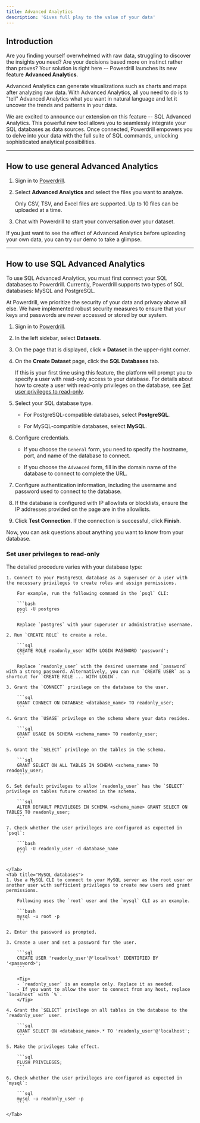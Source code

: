 ```yaml
---
title: Advanced Analytics
description: 'Gives full play to the value of your data'
---
```


## Introduction

Are you finding yourself overwhelmed with raw data, struggling to discover the insights you need? Are your decisions based more on instinct rather than proves? Your solution is right here -- Powerdrill launches its new feature **Advanced Analytics**.

Advanced Analytics can generate visualizations such as charts and maps after analyzing raw data. With Advanced Analytics, all you need to do is to "tell" Advanced Analytics what you want in natural language and let it uncover the trends and patterns in your data.

We are excited to announce our extension on this feature -- SQL Advanced Analytics. This powerful new tool allows you to seamlessly integrate your SQL databases as data sources. Once connected, Powerdrill empowers you to delve into your data with the full suite of SQL commands, unlocking sophisticated analytical possibilities.


---


## How to use general Advanced Analytics


1. Sign in to [Powerdrill](https://powerdrill.ai).

2. Select **Advanced Analytics** and select the files you want to analyze.

    Only CSV, TSV, and Excel files are supported. Up to 10 files can be uploaded at a time.

3. Chat with Powerdrill to start your conversation over your dataset.

If you just want to see the effect of Advanced Analytics before uploading your own data, you can try our demo to take a glimpse.


---


## How to use SQL Advanced Analytics

To use SQL Advanced Analytics, you must first connect your SQL databases to Powerdrill. Currently, Powerdrill supports two types of SQL databases: MySQL and PostgreSQL.

<Tip>At Powerdrill, we prioritize the security of your data and privacy above all else. We have implemented robust security measures to ensure that your keys and passwords are never accessed or stored by our system.</Tip>

1. Sign in to [Powerdrill](https://powerdrill.ai).

2. In the left sidebar, select **Datasets**. 

3. On the page that is displayed, click **+ Dataset** in the upper-right corner.

4. On the **Create Dataset** page, click the **SQL Databases** tab.

    If this is your first time using this feature, the platform will prompt you to specify a user with read-only access to your database. For details about how to create a user with read-only privileges on the database, see [Set user privileges to read-only](#set-user-privileges-to-read-only).

5. Select your SQL database type. 

    - For PostgreSQL-compatible databases, select **PostgreSQL**.
    
    - For MySQL-compatible databases, select **MySQL**.

6. Configure credentials.

    - If you choose the `General` form, you need to specify the hostname, port, and name of the database to connect.

    - If you choose the `Advanced` form, fill in the domain name of the database to connect to complete the URL.
    
7. Configure authentication information, including the username and password used to connect to the database.

8. If the database is configured with IP allowlists or blocklists, ensure the IP addresses provided on the page are in the allowlists.

9. Click **Test Connection**. If the connection is successful, click **Finish**.

Now, you can ask questions about anything you want to know from your database.


### Set user privileges to read-only

The detailed procedure varies with your database type:

<Tabs>
    <Tab title="PostgreSQL databases">

    1. Connect to your PostgreSQL database as a superuser or a user with the necessary privileges to create roles and assign permissions. 
    
        For example, run the following command in the `psql` CLI:

        ```bash
        psql -U postgres
        ```

        Replace `postgres` with your superuser or administrative username.

    2. Run `CREATE ROLE` to create a role.

        ```sql
        CREATE ROLE readonly_user WITH LOGIN PASSWORD 'password';
        ```

        Replace `readonly_user` with the desired username and `password` with a strong password. Alternatively, you can run `CREATE USER` as a shortcut for `CREATE ROLE ... WITH LOGIN`.

    3. Grant the `CONNECT` privilege on the database to the user.

        ```sql
        GRANT CONNECT ON DATABASE <database_name> TO readonly_user;
        ```

    4. Grant the `USAGE` privilege on the schema where your data resides.

        ```sql
        GRANT USAGE ON SCHEMA <schema_name> TO readonly_user;
        ```

    5. Grant the `SELECT` privilege on the tables in the schema.

        ```sql
        GRANT SELECT ON ALL TABLES IN SCHEMA <schema_name> TO readonly_user;
        ```

    6. Set default privileges to allow `readonly_user` has the `SELECT` privilege on tables future created in the schema.

        ```sql
        ALTER DEFAULT PRIVILEGES IN SCHEMA <schema_name> GRANT SELECT ON TABLES TO readonly_user;
        ```
        
    7. Check whether the user privileges are configured as expected in `psql`:

        ```bash
        psql -U readonly_user -d database_name
        ```


    </Tab>
    <Tab title="MySQL databases">
    1. Use a MySQL CLI to connect to your MySQL server as the root user or another user with sufficient privileges to create new users and grant permissions.

        Following uses the `root` user and the `mysql` CLI as an example.
        
        ```bash
        mysql -u root -p
        ```

    2. Enter the password as prompted.

    3. Create a user and set a password for the user. 

        ```sql
        CREATE USER 'readonly_user'@'localhost' IDENTIFIED BY '<password>';
        ```
            
        <Tip>
        - `readonly_user` is an example only. Replace it as needed. 
        - If you want to allow the user to connect from any host, replace `localhost` with `%`.
        </Tip>

    4. Grant the `SELECT` privilege on all tables in the database to the `readonly_user` user.

        ```sql
        GRANT SELECT ON <database_name>.* TO 'readonly_user'@'localhost';
        ```

    5. Make the privileges take effect.

        ```sql
        FLUSH PRIVILEGES;
        ```
        
    6. Check whether the user privileges are configured as expected in `mysql`:

        ```sql
        mysql -u readonly_user -p
        ```

    </Tab>
</Tabs>



<MySnippet beta="community" />





